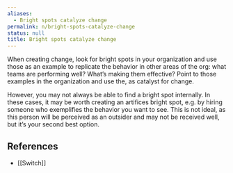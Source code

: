 ```yaml
---
aliases:
  - Bright spots catalyze change
permalink: n/bright-spots-catalyze-change
status: null
title: Bright spots catalyze change
---
```

When creating change, look for bright spots in your organization and use those as an example to replicate the behavior in other areas of the org: what teams are performing well? What’s making them effective? Point to those examples in the organization and use the, as catalyst for change.

However, you may not always be able to find a bright spot internally. In these cases, it may be worth creating an artifices bright spot, e.g. by hiring someone who exemplifies the behavior you want to see. This is not ideal, as this person will be perceived as an outsider and may not be received well, but it’s your second best option.

## References

- [[Switch]]
